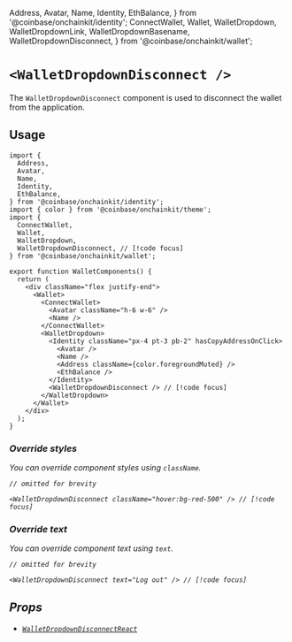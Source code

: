   Address,
  Avatar,
  Name,
  Identity,
  EthBalance,
} from '@coinbase/onchainkit/identity';
  ConnectWallet,
  Wallet,
  WalletDropdown,
  WalletDropdownLink,
  WalletDropdownBasename,
  WalletDropdownDisconnect,
} from '@coinbase/onchainkit/wallet';

# `<WalletDropdownDisconnect />`

The `WalletDropdownDisconnect` component is used to disconnect the wallet from the application.

## Usage

```tsx twoslash
import {
  Address,
  Avatar,
  Name,
  Identity,
  EthBalance,
} from '@coinbase/onchainkit/identity';
import { color } from '@coinbase/onchainkit/theme';
import {
  ConnectWallet,
  Wallet,
  WalletDropdown,
  WalletDropdownDisconnect, // [!code focus]
} from '@coinbase/onchainkit/wallet';

export function WalletComponents() {
  return (
    <div className="flex justify-end">
      <Wallet>
        <ConnectWallet>
          <Avatar className="h-6 w-6" />
          <Name />
        </ConnectWallet>
        <WalletDropdown>
          <Identity className="px-4 pt-3 pb-2" hasCopyAddressOnClick>
            <Avatar />
            <Name />
            <Address className={color.foregroundMuted} />
            <EthBalance />
          </Identity>
          <WalletDropdownDisconnect /> // [!code focus]
        </WalletDropdown>
      </Wallet>
    </div>
  );
}
```

<WalletComponents>
  <Wallet>
    <ConnectWallet>
      <Avatar className="h-6 w-6" />
      <Name />
    </ConnectWallet>
    <WalletDropdown>
      <Identity className="px-4 pt-3 pb-2" hasCopyAddressOnClick>
        <Avatar />
        <Name />
        <Address className={color.foregroundMuted} />
        <EthBalance />
      </Identity>
      <WalletDropdownDisconnect />
    </WalletDropdown>
  </Wallet>
</WalletComponents>

### Override styles

You can override component styles using `className`.

```tsx
// omitted for brevity

<WalletDropdownDisconnect className="hover:bg-red-500" /> // [!code focus]
```

<WalletComponents>
  <Wallet>
    <ConnectWallet text="Log In">
      <Avatar className="h-6 w-6" />
      <Name />
    </ConnectWallet>
    <WalletDropdown>
      <Identity className="px-4 pt-3 pb-2" hasCopyAddressOnClick>
        <Avatar />
        <Name />
        <Address className={color.foregroundMuted} />
        <EthBalance />
      </Identity>
      <WalletDropdownDisconnect className="hover:bg-red-500" />
    </WalletDropdown>
  </Wallet>
</WalletComponents>

### Override text

You can override component text using `text`.

```tsx
// omitted for brevity

<WalletDropdownDisconnect text="Log out" /> // [!code focus]
```

<WalletComponents>
  <Wallet>
    <ConnectWallet text="Log In">
      <Avatar className="h-6 w-6" />
      <Name />
    </ConnectWallet>
    <WalletDropdown>
      <Identity className="px-4 pt-3 pb-2" hasCopyAddressOnClick>
        <Avatar />
        <Name />
        <Address className={color.foregroundMuted} />
        <EthBalance />
      </Identity>
      <WalletDropdownDisconnect text="Log out" />
    </WalletDropdown>
  </Wallet>
</WalletComponents>

## Props
- [`WalletDropdownDisconnectReact`](/builderkits/onchainkit/wallet/types#walletdropdowndisconnectreact)

